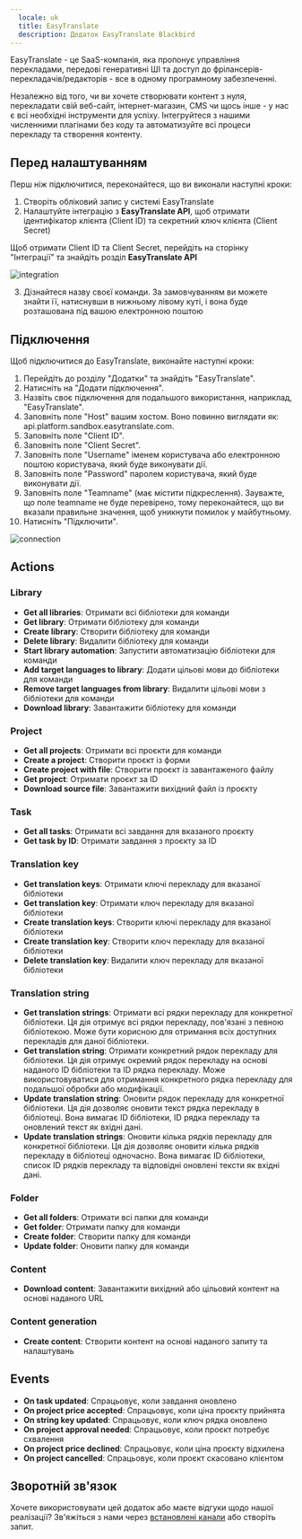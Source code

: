 ```yaml
---
  locale: uk
  title: EasyTranslate
  description: Додаток EasyTranslate Blackbird
---
```


<LinkCard title="View on Github" target="_blank" href="https://github.com/bb-io/EasyTranslate" icon="github" />

EasyTranslate - це SaaS-компанія, яка пропонує управління перекладами, передові генеративні ШІ та доступ до фрілансерів-перекладачів/редакторів - все в одному програмному забезпеченні.

Незалежно від того, чи ви хочете створювати контент з нуля, перекладати свій веб-сайт, інтернет-магазин, CMS чи щось інше - у нас є всі необхідні інструменти для успіху. Інтегруйтеся з нашими численними плагінами без коду та автоматизуйте всі процеси перекладу та створення контенту.

## Перед налаштуванням

Перш ніж підключитися, переконайтеся, що ви виконали наступні кроки:

1. Створіть обліковий запис у системі EasyTranslate
2. Налаштуйте інтеграцію з **EasyTranslate API**, щоб отримати ідентифікатор клієнта (Client ID) та секретний ключ клієнта (Client Secret)

Щоб отримати Client ID та Client Secret, перейдіть на сторінку "Інтеграції" та знайдіть розділ **EasyTranslate API**

![integration](https://raw.githubusercontent.com/bb-io/EasyTranslate/main/image/README/integration-1.png)

3. Дізнайтеся назву своєї команди. За замовчуванням ви можете знайти її, натиснувши в нижньому лівому куті, і вона буде розташована під вашою електронною поштою

## Підключення

Щоб підключитися до EasyTranslate, виконайте наступні кроки:

1. Перейдіть до розділу "Додатки" та знайдіть "EasyTranslate".
2. Натисніть на "Додати підключення".
3. Назвіть своє підключення для подальшого використання, наприклад, "EasyTranslate".
4. Заповніть поле "Host" вашим хостом. Воно повинно виглядати як: api.platform.sandbox.easytranslate.com.
5. Заповніть поле "Client ID".
6. Заповніть поле "Client Secret".
7. Заповніть поле "Username" іменем користувача або електронною поштою користувача, який буде виконувати дії.
8. Заповніть поле "Password" паролем користувача, який буде виконувати дії.
9. Заповніть поле "Teamname" (має містити підкреслення). Зауважте, що поле teamname не буде перевірено, тому переконайтеся, що ви вказали правильне значення, щоб уникнути помилок у майбутньому.
10. Натисніть "Підключити".

![connection](https://raw.githubusercontent.com/bb-io/EasyTranslate/main/image/README/connection.png)

## Actions

### Library

- **Get all libraries**: Отримати всі бібліотеки для команди
- **Get library**: Отримати бібліотеку для команди
- **Create library**: Створити бібліотеку для команди
- **Delete library**: Видалити бібліотеку для команди
- **Start library automation**: Запустити автоматизацію бібліотеки для команди
- **Add target languages to library**: Додати цільові мови до бібліотеки для команди
- **Remove target languages from library**: Видалити цільові мови з бібліотеки для команди
- **Download library**: Завантажити бібліотеку для команди

### Project

- **Get all projects**: Отримати всі проєкти для команди
- **Create a project**: Створити проєкт із форми
- **Create project with file**: Створити проєкт із завантаженого файлу
- **Get project**: Отримати проєкт за ID
- **Download source file**: Завантажити вихідний файл із проєкту

### Task

- **Get all tasks**: Отримати всі завдання для вказаного проєкту
- **Get task by ID**: Отримати завдання з проєкту за ID

### Translation key

- **Get translation keys**: Отримати ключі перекладу для вказаної бібліотеки
- **Get translation key**: Отримати ключ перекладу для вказаної бібліотеки
- **Create translation keys**: Створити ключі перекладу для вказаної бібліотеки
- **Create translation key**: Створити ключ перекладу для вказаної бібліотеки
- **Delete translation key**: Видалити ключ перекладу для вказаної бібліотеки

### Translation string

- **Get translation strings**: Отримати всі рядки перекладу для конкретної бібліотеки. Ця дія отримує всі рядки перекладу, пов'язані з певною бібліотекою. Може бути корисною для отримання всіх доступних перекладів для даної бібліотеки.
- **Get translation string**: Отримати конкретний рядок перекладу для бібліотеки. Ця дія отримує окремий рядок перекладу на основі наданого ID бібліотеки та ID рядка перекладу. Може використовуватися для отримання конкретного рядка перекладу для подальшої обробки або модифікації.
- **Update translation string**: Оновити рядок перекладу для конкретної бібліотеки. Ця дія дозволяє оновити текст рядка перекладу в бібліотеці. Вона вимагає ID бібліотеки, ID рядка перекладу та оновлений текст як вхідні дані.
- **Update translation strings**: Оновити кілька рядків перекладу для конкретної бібліотеки. Ця дія дозволяє оновити кілька рядків перекладу в бібліотеці одночасно. Вона вимагає ID бібліотеки, список ID рядків перекладу та відповідні оновлені тексти як вхідні дані.

### Folder

- **Get all folders**: Отримати всі папки для команди
- **Get folder**: Отримати папку для команди
- **Create folder**: Створити папку для команди
- **Update folder**: Оновити папку для команди

### Content

- **Download content**: Завантажити вихідний або цільовий контент на основі наданого URL

### Content generation

- **Create content**: Створити контент на основі наданого запиту та налаштувань

## Events

- **On task updated**: Спрацьовує, коли завдання оновлено
- **On project price accepted**: Спрацьовує, коли ціна проєкту прийнята
- **On string key updated**: Спрацьовує, коли ключ рядка оновлено
- **On project approval needed**: Спрацьовує, коли проєкт потребує схвалення
- **On project price declined**: Спрацьовує, коли ціна проєкту відхилена
- **On project cancelled**: Спрацьовує, коли проєкт скасовано клієнтом

## Зворотній зв'язок

Хочете використовувати цей додаток або маєте відгуки щодо нашої реалізації? Зв'яжіться з нами через [встановлені канали](https://www.blackbird.io/) або створіть запит.